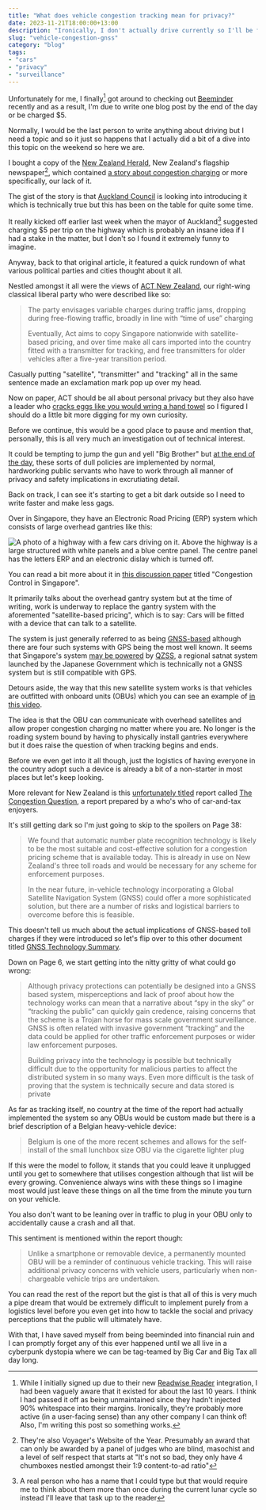 ```yaml
---
title: "What does vehicle congestion tracking mean for privacy?"
date: 2023-11-21T18:00:00+13:00
description: "Ironically, I don't actually drive currently so I'll be fine"
slug: "vehicle-congestion-gnss"
category: "blog"
tags:
- "cars"
- "privacy"
- "surveillance"
---
```


Unfortunately for me, I finally[^1] got around to checking out [Beeminder](https://www.beeminder.com) recently and as a result, I'm due to write one blog post by the end of the day or be charged $5.

Normally, I would be the last person to write anything about driving but I need a topic and so it just so happens that I actually did a bit of a dive into this topic on the weekend so here we are.

I bought a copy of the [New Zealand Herald](https://nzherald.co.nz), New Zealand's flagship newspaper[^2], which contained [a story about congestion charging](https://www.nzherald.co.nz/nz/congestion-charging-everything-you-need-to-know-including-when-the-latest-plans-could-hit-motorists-in-the-pocket/7AIPZTAXYBDGZGERDGYVWL66R4/) or more specifically, our lack of it.

The gist of the story is that [Auckland Council](https://www.aucklandcouncil.govt.nz/Pages/default.aspx) is looking into introducing it which is technically true but this has been on the table for quite some time.

It really kicked off earlier last week when the mayor of Auckland[^3] suggested charging $5 per trip on the highway which is probably an insane idea if I had a stake in the matter, but I don't so I found it extremely funny to imagine.

Anyway, back to that original article, it featured a quick rundown of what various political parties and cities thought about it all.

Nestled amongst it all were the views of [ACT New Zealand](https://en.wikipedia.org/wiki/ACT_New_Zealand), our right-wing classical liberal party who were described like so:

> The party envisages variable charges during traffic jams, dropping during free-flowing traffic, broadly in line with “time of use” charging
>
> Eventually, Act aims to copy Singapore nationwide with satellite-based pricing, and over time make all cars imported into the country fitted with a transmitter for tracking, and free transmitters for older vehicles after a five-year transition period.

Casually putting "satellite", "transmitter" and "tracking" all in the same sentence made an exclamation mark pop up over my head.

Now on paper, ACT should be all about personal privacy but they also have a leader who [cracks eggs like you would wring a hand towel](https://d3unuz0h0mttub.cloudfront.net/s3/digital-cougar-assets/nznow/2021/01/29/1611872881760_ZW0421DavidSeymour074A9642.jpg?width=922&height=&mode=crop&anchor=topcenter&quality=75) so I figured I should do a little bit more digging for my own curiosity.

Before we continue, this would be a good place to pause and mention that, personally, this is all very much an investigation out of technical interest.

It could be tempting to jump the gun and yell "Big Brother" but [at the end of the day](https://youtu.be/B811XSGf--A?t=45), these sorts of dull policies are implemented by normal, hardworking public servants who have to work through all manner of privacy and safety implications in excrutiating detail.

Back on track, I can see it's starting to get a bit dark outside so I need to write faster and make less gags.

Over in Singapore, they have an Electronic Road Pricing (ERP) system which consists of large overhead gantries like this:

![A photo of a highway with a few cars driving on it. Above the highway is a large structured with white panels and a blue centre panel. The centre panel has the letters ERP and an electronic dislay which is turned off.](https://upload.wikimedia.org/wikipedia/commons/1/1e/Fort_Canning_Tunnel_02.JPG)

You can read a bit more about it in [this discussion paper](https://www.itf-oecd.org/sites/default/files/docs/congestion-control-singapore.pdf) titled "Congestion Control in Singapore".

It primarily talks about the overhead gantry system but at the time of writing, work is underway to replace the gantry system with the aforemented "satellite-based pricing", which is to say: Cars will be fitted with a device that can talk to a satellite.

The system is just generally referred to as being [GNSS-based](https://en.wikipedia.org/wiki/Satellite_navigation) although there are four such systems with GPS being the most well known. It seems that Singapore's system [may be powered](https://qzss.go.jp/en/overview/downloads/movie_qzss.html) by [QZSS](https://en.wikipedia.org/wiki/Quasi-Zenith_Satellite_System), a regional satnat system launched by the Japanese Government which is technically not a GNSS system but is still compatible with GPS.

Detours aside, the way that this new satellite system works is that vehicles are outfitted with onboard units (OBUs) which you can see an example of [in this video](https://youtu.be/KZPYTa6Ox-4).

The idea is that the OBU can communicate with overhead satellites and allow proper congestion charging no matter where you are. No longer is the roading system bound by having to physically install gantries everywhere but it does raise the question of when tracking begins and ends.

Before we even get into it all though, just the logistics of having everyone in the country adopt such a device is already a bit of a non-starter in most places but let's keep looking.

More relevant for New Zealand is this [unfortunately titled](https://en.wikipedia.org/wiki/Jewish_question) report called [The Congestion Question](https://www.transport.govt.nz/assets/Uploads/Report/The-Congestion-Question-Report.pdf), a report prepared by a who's who of car-and-tax enjoyers.

It's still getting dark so I'm just going to skip to the spoilers on Page 38:

> We found that automatic number plate recognition technology is likely to be the most suitable and cost-effective solution for a congestion pricing scheme that is available today. This is already in use on New Zealand's three toll roads and would be necessary for any scheme for enforcement purposes.
>
> In the near future, in-vehicle technology incorporating a Global Satellite Navigation System (GNSS) could offer a more sophisticated solution, but there are a number of risks and logistical barriers to overcome before this is feasible.

This doesn't tell us much about the actual implications of GNSS-based toll charges if they were introduced so let's flip over to this other document titled [GNSS Technology Summary](https://www.transport.govt.nz/assets/Uploads/Paper/GNSSTechnologyAssessment.pdf).

Down on Page 6, we start getting into the nitty gritty of what could go wrong:

> Although privacy protections can potentially be designed into a GNSS based system, misperceptions and lack of proof about how the technology works can mean that a narrative about “spy in the sky” or “tracking the public” can quickly gain credence, raising concerns that the scheme is a Trojan horse for mass scale government surveillance. GNSS is often related with invasive government “tracking” and the data could be applied for other traffic enforcement purposes or wider law enforcement purposes.
>
> Building privacy into the technology is possible but technically difficult due to the opportunity for malicious parties to affect the distributed system in so many ways. Even more difficult is the task of proving that the system is technically secure and data stored is private

As far as tracking itself, no country at the time of the report had actually implemented the system so any OBUs would be custom made but there is a brief description of a Belgian heavy-vehicle device:

> Belgium is one of the more recent schemes and allows for the self-install of the small lunchbox size OBU via the cigarette lighter plug

If this were the model to follow, it stands that you could leave it unplugged until you get to somewhere that utilises congestion although that list will be every growing. Convenience always wins with these things so I imagine most would just leave these things on all the time from the minute you turn on your vehicle.

You also don't want to be leaning over in traffic to plug in your OBU only to accidentally cause a crash and all that.

This sentiment is mentioned within the report though:

> Unlike a smartphone or removable device, a permanently mounted OBU will be a reminder of continuous vehicle tracking. This will raise additional privacy concerns with vehicle users, particularly when non-chargeable vehicle trips are undertaken.

You can read the rest of the report but the gist is that all of this is very much a pipe dream that would be extremely difficult to implement purely from a logistics level before you even get into how to tackle the social and privacy perceptions that the public will ultimately have.

With that, I have saved myself from being beeminded into financial ruin and I can promptly forget any of this ever happened until we all live in a cyberpunk dystopia where we can be tag-teamed by Big Car and Big Tax all day long.

[^1]: While I initially signed up due to their new [Readwise Reader](https://blog.beeminder.com/readwise/) integration, I had been vaguely aware that it existed for about the last 10 years. I think I had passed it off as being unmaintained since they hadn't injected 90% whitespace into their margins. Ironically, they're probably more active (in a user-facing sense) than any other company I can think of! Also, I'm writing this post so something works.

[^2]: They're also Voyager's Website of the Year. Presumably an award that can only be awarded by a panel of judges who are blind, masochist and a level of self respect that starts at "It's not so bad, they only have 4 chumboxes nestled amongst their 1:9 content-to-ad ratio"

[^3]: A real person who has a name that I could type but that would require me to think about them more than once during the current lunar cycle so instead I'll leave that task up to the reader